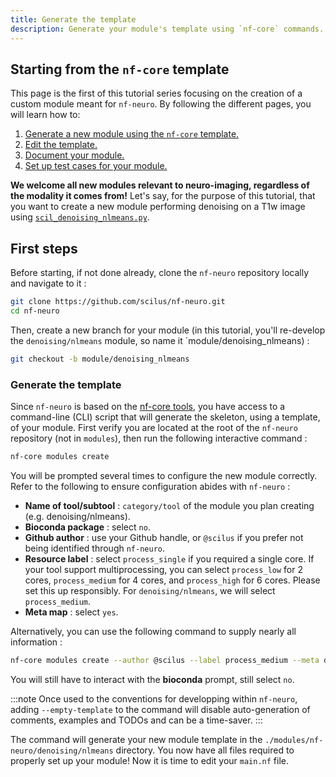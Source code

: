 ```yaml
---
title: Generate the template
description: Generate your module's template using `nf-core` commands.
---
```


## Starting from the `nf-core` template

This page is the first of this tutorial series focusing on the creation of a custom
module meant for `nf-neuro`. By following the different pages, you will learn how to:
1. [Generate a new module using the `nf-core` template.](#generate-the-template)
1. [Edit the template.](/nf-neuro/contribute/create-your-module/main)
1. [Document your module.](/nf-neuro/contribute/create-your-module/documentation)
1. [Set up test cases for your module.](/nf-neuro/contribute/create-your-module/tests)

**We welcome all new modules relevant to neuro-imaging, regardless of the modality
it comes from!** Let's say, for the purpose of this tutorial, that you want to 
create a new module performing denoising on a T1w image using 
[`scil_denoising_nlmeans.py`](https://scilpy.readthedocs.io/en/latest/scripts/scil_denoising_nlmeans.html).

## First steps

Before starting, if not done already, clone the `nf-neuro` repository locally and
navigate to it :

```bash
git clone https://github.com/scilus/nf-neuro.git
cd nf-neuro
```

Then, create a new branch for your module (in this tutorial, you'll re-develop the
`denoising/nlmeans` module, so name it `module/denoising_nlmeans) :

```bash
git checkout -b module/denoising_nlmeans
```

### Generate the template

Since `nf-neuro` is based on the [nf-core tools](https://nf-co.re/docs/nf-core-tools),
you have access to a command-line (CLI) script that will generate the skeleton,
using a template, of your module. First verify you are located at the root of 
the `nf-neuro` repository (not in `modules`), then run the following interactive command :

```bash
nf-core modules create
```

You will be prompted several times to configure the new module correctly. Refer
to the following to ensure configuration abides with `nf-neuro` :

- **Name of tool/subtool** : `category/tool` of the module you plan creating (e.g. denoising/nlmeans).
- **Bioconda package** : select `no`.
- **Github author** : use your Github handle, or `@scilus` if you prefer not being identified through `nf-neuro`.
- **Resource label** : select `process_single` if you required a single core. If your tool
  support multiprocessing, you can select `process_low` for 2 cores, `process_medium` for
  4 cores, and `process_high` for 6 cores. Please set this up responsibly. For `denoising/nlmeans`,
  we will select `process_medium`.
- **Meta map** : select `yes`.

Alternatively, you can use the following command to supply nearly all information :

```bash
nf-core modules create --author @scilus --label process_medium --meta denoising/nlmeans
```

You will still have to interact with the **bioconda** prompt, still select `no`.

:::note
  Once used to the conventions for developping within `nf-neuro`, adding `--empty-template`
  to the command will disable auto-generation of comments, examples and TODOs and
  can be a time-saver.
:::

The command will generate your new module template in the `./modules/nf-neuro/denoising/nlmeans`
directory. You now have all files required to properly set up your module! Now it is time to edit your `main.nf` file.